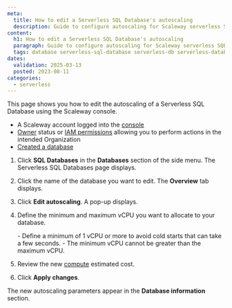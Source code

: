 ```yaml
---
meta:
  title: How to edit a Serverless SQL Database's autoscaling
  description: Guide to configure autoscaling for Scaleway serverless SQL databases.
content:
  h1: How to edit a Serverless SQL Database's autoscaling
  paragraph: Guide to configure autoscaling for Scaleway serverless SQL databases.
  tags: database serverless-sql-database serverless-db serverless-database postgresql
dates:
  validation: 2025-03-13
  posted: 2023-08-11
categories:
  - serverless
---
```



This page shows you how to edit the autoscaling of a Serverless SQL Database using the Scaleway console.

<Requirements />

- A Scaleway account logged into the [console](https://console.scaleway.com)
- [Owner](/iam/concepts/#owner) status or [IAM permissions](/iam/concepts/#permission) allowing you to perform actions in the intended Organization
- [Created a database](/serverless-sql-databases/how-to/create-a-database/)

1. Click **SQL Databases** in the **Databases** section of the side menu. The Serverless SQL Databases page displays.

2. Click the name of the database you want to edit. The **Overview** tab displays.

3. Click **Edit autoscaling**. A pop-up displays.

4. Define the minimum and maximum vCPU you want to allocate to your database.

    <Message type="note">
        - Define a minimum of 1 vCPU or more to avoid cold starts that can take a few seconds.
        - The minimum vCPU cannot be greater than the maximum vCPU.
    </Message>

5. Review the new [compute](/serverless-sql-databases/faq/#how-am-i-billed-for-serverless-sql-databases) estimated cost.

6. Click **Apply changes**.

The new autoscaling parameters appear in the **Database information** section.
